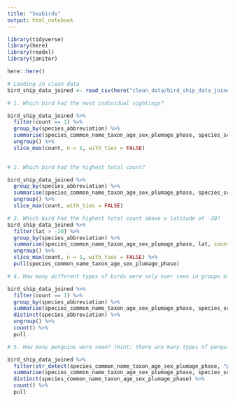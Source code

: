 ```yaml
---
title: "Seabirds"
output: html_notebook
---
```


```r
library(tidyverse)
library(here)
library(readxl)
library(janitor)
```

```r
here::here()
```

```r
# Loading in clean data
bird_ship_data_joined <- read_csv(here("clean_data/bird_ship_data_joined.csv"))

```

```r
# 1. Which bird had the most individual sightings?

bird_ship_data_joined %>% 
  filter(count == 1) %>% 
  group_by(species_abbreviation) %>% 
  summarise(species_common_name_taxon_age_sex_plumage_phase, species_scientific_name_taxon_age_sex_plumage_phase, species_abbreviation, count = sum(count)) %>% 
  ungroup() %>% 
  slice_max(count, n = 1, with_ties = FALSE)
  
```

```r
# 2. Which bird had the highest total count?

bird_ship_data_joined %>% 
  group_by(species_abbreviation) %>% 
  summarise(species_common_name_taxon_age_sex_plumage_phase, species_scientific_name_taxon_age_sex_plumage_phase, species_abbreviation, count = sum(count)) %>% 
  ungroup() %>% 
  slice_max(count, with_ties = FALSE)
```

```r
# 3. Which bird had the highest total count above a latitude of -30?
bird_ship_data_joined %>% 
  filter(lat > -30) %>% 
  group_by(species_abbreviation) %>% 
  summarise(species_common_name_taxon_age_sex_plumage_phase, lat, count = sum(count)) %>% 
  ungroup() %>% 
  slice_max(count, n = 1, with_ties = FALSE) %>% 
  pull(species_common_name_taxon_age_sex_plumage_phase) 

```

```r
# 4. How many different types of birds were only ever seen in groups of 1?

bird_ship_data_joined %>% 
  filter(count == 1) %>% 
  group_by(species_abbreviation) %>% 
  summarise(species_common_name_taxon_age_sex_plumage_phase, species_scientific_name_taxon_age_sex_plumage_phase, species_abbreviation) %>% 
  distinct(species_abbreviation) %>% 
  ungroup() %>% 
  count() %>% 
  pull

```

```r
# 5. How many penguins were seen? (Hint: there are many types of penguin)

bird_ship_data_joined %>% 
  filter(str_detect(species_common_name_taxon_age_sex_plumage_phase, "penguin")) %>% 
  summarise(species_common_name_taxon_age_sex_plumage_phase, species_scientific_name_taxon_age_sex_plumage_phase, species_abbreviation) %>%
  distinct(species_common_name_taxon_age_sex_plumage_phase) %>% 
  count() %>% 
  pull
```


